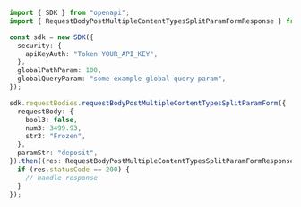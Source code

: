 ```typescript showLineNumbers copy filename="Request Body Post Multiple Content Types Split Param Form usage example"
import { SDK } from "openapi";
import { RequestBodyPostMultipleContentTypesSplitParamFormResponse } from "openapi/dist/sdk/models/operations";

const sdk = new SDK({
  security: {
    apiKeyAuth: "Token YOUR_API_KEY",
  },
  globalPathParam: 100,
  globalQueryParam: "some example global query param",
});

sdk.requestBodies.requestBodyPostMultipleContentTypesSplitParamForm({
  requestBody: {
    bool3: false,
    num3: 3499.93,
    str3: "Frozen",
  },
  paramStr: "deposit",
}).then((res: RequestBodyPostMultipleContentTypesSplitParamFormResponse) => {
  if (res.statusCode == 200) {
    // handle response
  }
});
```
